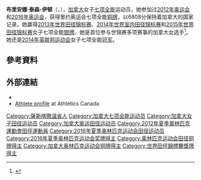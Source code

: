 {{Infobox sportsperson
| name                      = 布里安娜·泰森<br />Brianne Theisen
| image                     = Briannetheiseneaton2014cwg.jpg
| image_size                = 
| alt                       = 
| caption                   = 
| real_name                 = 
| native_name               = 
| native_name_lang          = 
| romanizedname             = 
| english_name              = 
| birth_name                = 
| nationality               = {{CAN}}
| national_team             = {{CAN}}
| ethnicity                 = 
| hometown                  = {{CAN}}[[薩克其萬省|薩克其萬省]][[洪堡|洪堡]]
| citizenship               = 
| birth_date                = {{Birth date and age|year=1988|month=12|day=18}}
| birth_place               = {{CAN}}[[薩克其萬省|薩克其萬省]][[沙士加通|沙士加通]]
| death_date                = 
| death_place               = 
| resting_place             = 
| resting_place_coordinates = 
| monuments                 = 
| residence                 = {{USA}}[[俄勒岡州|俄勒岡州]][[雷恩縣|雷恩縣]][[尤金|尤金]]
| education                 = 
| alma_mater                = 
| occupation                = 
| years_active              = 2005 -
| agent                     = 
| height                    = {{height|m=1.75}}
| weight                    = {{weight|kg=64}}
| spouse                    = {{marriage|Ashton Eaton|2013}}
| website                   = 
| country                   = {{CAN}}
| sport                     = 田徑
| disability                = 
| disability_class          = 
| rank                      = 
| event                     = 混合運動
| collegeteam               = 
| league                    = 
| league_type               = 
| club                      = 
| team                      = 
| turnedpro                 = 
| former_partner            = 
| coach                     = Harry Marra
| retired                   = 
| coaching                  = 
| worlds                    = 
{{ubl
|'''2005年世界青少年田徑錦標賽'''：七項混合運動（100公尺跨欄76.2公分）第17名
|'''2006年世界青年田徑錦標賽'''：七項混合運動第17名
|'''2009年世界田徑錦標賽'''：七項混合運動第15名
|'''2013年世界田徑錦標賽'''：七項混合運動第2名
|'''2014年世界室內田徑錦標賽'''：五項混合運動第2名
|'''2015年世界田徑錦標賽'''：七項混合運動第2名
|'''2016年世界室內田徑錦標賽'''：五項混合運動第1名
}}
| regionals                 = 
{{ubl
|'''2015年泛美運動會'''：跳遠第四名
|'''2015年泛美運動會'''：4×400公尺接力第三名
}}
| nationals                 = 
| olympics                  = 
{{ubl
|'''2012年夏季奧林匹克運動會'''：七項混合運動第11名
|'''2016年夏季奧林匹克運動會'''：七項混合運動第3名
}}
| paralympics               = 
| commonwealth              = 
{{ubl
|'''2014年大英國協運動會'''：七項混合運動第一名
}}
| highestranking            = 
| pb                        = 
{{ubl
|'''標槍（600公克）'''：47.74公尺 （2016年）
|'''鉛球（4公斤）'''：13.99公尺 （2015年）
|'''跳高'''：1.89公尺 （2015年）
|'''跳遠'''：6.72公尺（W：+0.9） （2015年）
|'''100公尺'''：11.60秒（W：+1.2） （2014年）
|'''200公尺'''：23.33秒（W：+1.3） （2016年）
|'''300公尺'''：37.47秒 （2016年）
|'''400公尺'''：52.33秒 （2015年）
|'''800公尺'''：2分09.03秒 （2013年）
|'''60公尺跨欄（83.8公分）'''：8.04秒（RT：0.106） （2016年）
|'''100公尺跨欄（76.2公分）'''：14.30秒（W：+1.6） （2005年）
|'''100公尺跨欄（83.8公分）'''：12.93秒（W：+0.5） （2016年）
|'''五項混合運動'''：4881 （2016年 '''全國紀錄'''）
|'''七項混合運動（100公尺跨欄76.2公分）'''：4928 （2005年）
|'''七項混合運動（1985 Tables）'''：6808 （2015年 '''全國紀錄'''）
}}
| medaltemplates            = 
{{MedalCountry|{{CAN}}}}
{{MedalSport|女子田徑}}
{{MedalCompetition|世界田徑錦標賽}}
{{MedalSilver|2013年俄羅斯莫斯科|七項混合運動}}
{{MedalSilver|2015年中國北京市|七項混合運動}}
{{MedalCompetition|世界室內田徑錦標賽}}
{{MedalSilver|2014年波蘭索波特|五項混合運動}}
{{MedalGold|2016年美國奧勒岡州波特蘭|五項混合運動}}
{{MedalCompetition|大英國協運動會}}
{{MedalGold|2014年英國蘇格蘭格拉斯哥|七項混合運動}}
{{MedalCompetition|泛美運動會}}
{{MedalBronze|2015年加拿大安大略省多倫多市|4×400公尺接力}}
{{MedalCompetition|夏季奧林匹克運動會}}
{{MedalBronze|2016年巴西里約熱內盧|七項混合運動}}
| show-medals               = 
| updated                   = 2016年11月18日
}}
'''布里安娜·泰森-伊顿'''（{{lang-en|'''Brianne Theisen-Eaton'''}}，{{bd|1988年|12月18日||}}），[[加拿大|加拿大]]女子[[七项全能|七项全能]]运动员，她参加过[[2012年奥运会|2012年奥运会]]和[[2016年奥运会|2016年奥运会]]，获得里约奥运会七项全能[[铜牌|铜牌]]，以6808分保持着加拿大的国家记录。她赢得[[2013年世界田径锦标赛|2013年世界田径锦标赛]]、[[2014年世界室内田径锦标赛|2014年世界室内田径锦标赛]]和[[2015年世界田径锦标赛|2015年世界田径锦标赛]]女子七项全能[[银牌|银牌]]。她是首位参与世锦赛多项赛事的加拿大女选手<ref>{{cite news |title=Brianne Theisen-Eaton makes Canadian heptathlon history |url=http://www.cbc.ca/sports/trackandfield/story/2013/08/13/sp-video-track-brianne-theisen-eaton-national-heptathlon.html |publisher=''CBC Sports'' |date=August 14, 2013 |accessdate=2015-09-06 |archive-date=2014-03-17 |archive-url=https://web.archive.org/web/20140317014212/http://www.cbc.ca/sports/trackandfield/brianne-theisen-eaton-makes-canadian-heptathlon-history-1.1317382 |dead-url=no }}</ref>。她还是[[2014年英联邦运动会|2014年英联邦运动会]]女子七项全能[[冠军|冠军]]。

== 參考資料 ==
{{Reflist}}

== 外部連結 ==
* {{IAAF name|207624}}
* [https://web.archive.org/web/20120321090541/http://athletics.ca/profile.asp?pID=4818&pp=all Athlete profile] at Athletics Canada

{{commons category|Brianne Theisen-Eaton}}

{{Authority control}}
{{DEFAULTSORT:Theisen, Brianne}}
[[Category:薩斯喀徹溫省人|Category:薩斯喀徹溫省人]]
[[Category:加拿大七项全能运动员|Category:加拿大七项全能运动员]]
[[Category:加拿大女子田径运动员|Category:加拿大女子田径运动员]]
[[Category:加拿大奥运田径运动员|Category:加拿大奥运田径运动员]]
[[Category:2012年夏季奧林匹克運動會田徑運動員|Category:2012年夏季奧林匹克運動會田徑運動員]]
[[Category:2016年夏季奥林匹克运动会田径运动员|Category:2016年夏季奥林匹克运动会田径运动员]]
[[Category:2016年夏季奥林匹克运动会奖牌得主|Category:2016年夏季奥林匹克运动会奖牌得主]]
[[Category:奥林匹克运动会田径铜牌得主|Category:奥林匹克运动会田径铜牌得主]]
[[Category:加拿大奥林匹克运动会铜牌得主|Category:加拿大奥林匹克运动会铜牌得主]]
[[Category:世界田徑錦標賽獎牌得主|Category:世界田徑錦標賽獎牌得主]]